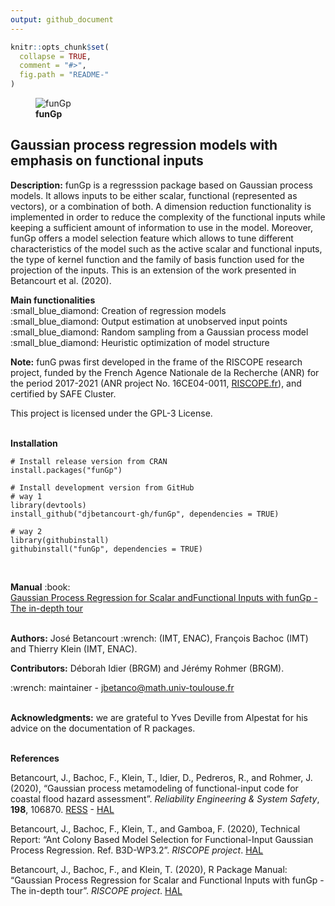 ```yaml
---
output: github_document
---
```


<!-- README.md is generated from README.Rmd. Please edit that file -->

```r
knitr::opts_chunk$set(
  collapse = TRUE,
  comment = "#>",
  fig.path = "README-"
)
```

![**funGp**](https://drive.google.com/thumbnail?id=1GsHPb5GnE0YS7b7nRpHqXyFKeHuLw3hF)

## Gaussian process regression models with emphasis on functional inputs

**Description:** funGp is a regresssion package based on Gaussian process models. It allows inputs to be either scalar, functional (represented as vectors), or a combination of both. A dimension reduction functionality is implemented in order to reduce the complexity of the functional inputs while keeping a sufficient amount of information to use in the model. Moreover, funGp offers a model selection feature which allows to tune different characteristics of the model such as the active scalar and functional inputs, the type of kernel function and the family of basis function used for the projection of the inputs. This is an extension of the work presented in Betancourt et al. (2020).

**Main functionalities** <br />
:small_blue_diamond: Creation of regression models <br />
:small_blue_diamond: Output estimation at unobserved input points <br />
:small_blue_diamond: Random sampling from a Gaussian process model <br />
:small_blue_diamond: Heuristic optimization of model structure <br />

**Note:** funG pwas first developed in the frame of the RISCOPE research project, funded by the French Agence Nationale de la Recherche (ANR) for the period 2017-2021 (ANR project No. 16CE04-0011, [RISCOPE.fr](https://perso.math.univ-toulouse.fr/riscope/)), and certified by SAFE Cluster.

This project is licensed under the GPL-3 License.
<br /><br />

**Installation**

```
# Install release version from CRAN
install.packages("funGp")
```

```
# Install development version from GitHub
# way 1
library(devtools)
install_github("djbetancourt-gh/funGp", dependencies = TRUE)

# way 2
library(githubinstall)
githubinstall("funGp", dependencies = TRUE)
```
<br />

**Manual** :book: <br />
[Gaussian Process Regression for Scalar andFunctional Inputs with funGp - The in-depth tour](https://drive.google.com/file/d/1MtYi-Qq-BNZpbp1SWWG4Fb35HvVqRHQM/view?usp=sharing)
<br /><br />

**Authors:** José Betancourt :wrench: (IMT, ENAC), François Bachoc (IMT) and Thierry Klein (IMT, ENAC).

**Contributors:** Déborah Idier (BRGM) and Jérémy Rohmer (BRGM).

:wrench: maintainer - <a href = "mailto: jbetanco@math.univ-toulouse.fr">jbetanco@math.univ-toulouse.fr</a>
<br /><br />

**Acknowledgments:** we are grateful to Yves Deville from Alpestat for his advice on the documentation of R packages.
<br /><br />

**References** <br />

Betancourt, J., Bachoc, F., Klein, T., Idier, D., Pedreros, R., and Rohmer, J. (2020), "Gaussian process metamodeling of functional-input code for coastal flood hazard assessment". *Reliability Engineering & System Safety*, **198**, 106870. [RESS](https://www.sciencedirect.com/science/article/abs/pii/S0951832019301693) - [HAL](https://hal.archives-ouvertes.fr/hal-01998724)

Betancourt, J., Bachoc, F., Klein, T., and Gamboa, F. (2020), Technical Report: "Ant Colony Based Model Selection for Functional-Input Gaussian Process Regression. Ref. B3D-WP3.2". *RISCOPE project*. [HAL](https://drive.google.com/file/d/1GnalLS9jEr9AxPKmQk0S1bLQ7whuLm1T/view?usp=sharing)

Betancourt, J., Bachoc, F., and Klein, T. (2020), R Package Manual: "Gaussian Process Regression for Scalar and Functional Inputs with funGp - The in-depth tour". *RISCOPE project*. [HAL](https://drive.google.com/file/d/1MtYi-Qq-BNZpbp1SWWG4Fb35HvVqRHQM/view?usp=sharing)
